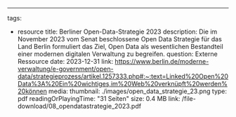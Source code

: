 ---
tags:
  - resource
title: Berliner Open-Data-Strategie 2023
description: Die im November 2023 vom Senat beschlossene Open Data Strategie für das Land Berlin formuliert das Ziel, Open Data als wesentlichen Bestandteil einer modernen digitalen Verwaltung zu begreifen.
question: Externe Ressource
date: 2023-12-31
link: https://www.berlin.de/moderne-verwaltung/e-government/open-data/strategieprozess/artikel.1257333.php#:~:text=Linked%20Open%20Data%3A%20Ein%20wichtiges,im%20Web%20verknüpft%20werden%20können
media:
  thumbnail: ./images/open_data_strategie_23.png
  type: pdf
  readingOrPlayingTime: "31 Seiten"
  size: 0.4 MB
  link: /file-download/08_opendatastrategie_2023.pdf
